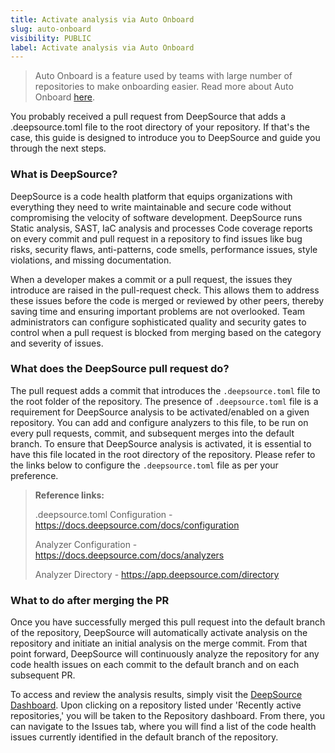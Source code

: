 ```yaml
---
title: Activate analysis via Auto Onboard
slug: auto-onboard
visibility: PUBLIC
label: Activate analysis via Auto Onboard
---
```

> Auto Onboard is a feature used by teams with large number of repositories to make onboarding easier. Read more about Auto Onboard [here](https://docs.deepsource.com/docs/team-view-settings#auto-onboard).

You probably received a pull request from DeepSource that adds a .deepsource.toml file to the root directory of your repository. If that's the case, this guide is designed to introduce you to DeepSource and guide you through the next steps.

### What is DeepSource?

DeepSource is a code health platform that equips organizations with everything they need to write maintainable and secure code without compromising the velocity of software development. DeepSource runs Static analysis, SAST, IaC analysis and processes Code coverage reports on every commit and pull request in a repository to find issues like bug risks, security flaws, anti-patterns, code smells, performance issues, style violations, and missing documentation.

When a developer makes a commit or a pull request, the issues they introduce are raised in the pull-request check. This allows them to address these issues before the code is merged or reviewed by other peers, thereby saving time and ensuring important problems are not overlooked. Team administrators can configure sophisticated quality and security gates to control when a pull request is blocked from merging based on the category and severity of issues.

### What does the DeepSource pull request do?

The pull request adds a commit that introduces the `.deepsource.toml` file to the root folder of the repository. The presence of `.deepsource.toml` file is a requirement for DeepSource analysis to be activated/enabled on a given repository. You can add and configure analyzers to this file, to be run on every pull requests, commit, and subsequent merges into the default branch. To ensure that DeepSource analysis is activated, it is essential to have this file located in the root directory of the repository. Please refer to the links below to configure the `.deepsource.toml` file as per your preference.

> **Reference links:**
>
> .deepsource.toml Configuration - <https://docs.deepsource.com/docs/configuration>
>
> Analyzer Configuration - <https://docs.deepsource.com/docs/analyzers>
>
> Analyzer Directory - <https://app.deepsource.com/directory>

### What to do after merging the PR

Once you have successfully merged this pull request into the default branch of the repository, DeepSource will automatically activate analysis on the repository and initiate an initial analysis on the merge commit. From that point forward, DeepSource will continuously analyze the repository for any code health issues on each commit to the default branch and on each subsequent PR.

To access and review the analysis results, simply visit the [DeepSource Dashboard](https://app.deepsource.com). Upon clicking on a repository listed under 'Recently active repositories,' you will be taken to the Repository dashboard. From there, you can navigate to the Issues tab, where you will find a list of the code health issues currently identified in the default branch of the repository.
